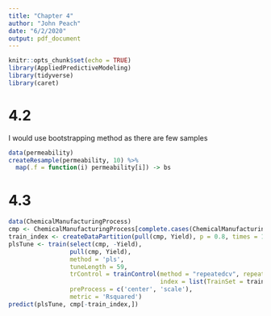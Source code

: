 ```yaml
---
title: "Chapter 4"
author: "John Peach"
date: "6/2/2020"
output: pdf_document
---
```


```r
knitr::opts_chunk$set(echo = TRUE)
library(AppliedPredictiveModeling)
library(tidyverse)
library(caret)
```

# 4.2

I would use bootstrapping method as there are few samples

```r
data(permeability)
createResample(permeability, 10) %>% 
  map(.f = function(i) permeability[i]) -> bs
```

# 4.3

```r
data(ChemicalManufacturingProcess)
cmp <- ChemicalManufacturingProcess[complete.cases(ChemicalManufacturingProcess), ]
train_index <- createDataPartition(pull(cmp, Yield), p = 0.8, times = 1, list = FALSE)
plsTune <- train(select(cmp, -Yield),
                 pull(cmp, Yield),
                 method = 'pls',
                 tuneLength = 59,
                 trControl = trainControl(method = "repeatedcv", repeats = 5,
                                          index = list(TrainSet = train_index)),
                 preProcess = c('center', 'scale'),
                 metric = 'Rsquared')
predict(plsTune, cmp[-train_index,])
```